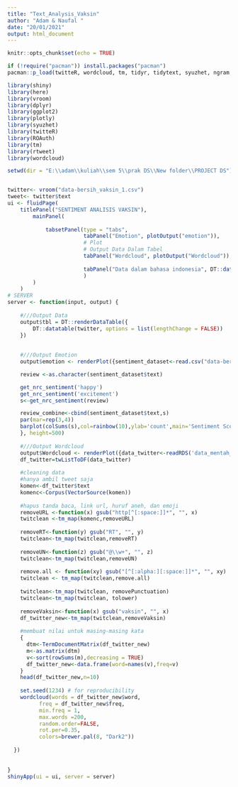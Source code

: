 ```yaml
---
title: "Text_Analysis_Vaksin"
author: "Adam & Naufal "
date: "20/01/2021"
output: html_document
---
```


```r
knitr::opts_chunk$set(echo = TRUE)
```

```r
if (!require("pacman")) install.packages("pacman")
pacman::p_load(twitteR, wordcloud, tm, tidyr, tidytext, syuzhet, ngram, NLP, RColorBrewer, RTextTools, e1071, caret, knitr)
```

```r
library(shiny)
library(here)
library(vroom)
library(dplyr)
library(ggplot2)
library(plotly)
library(syuzhet)
library(twitteR)
library(ROAuth)
library(tm)
library(rtweet)
library(wordcloud)

setwd(dir = "E:\\adam\\kuliah\\sem 5\\prak DS\\New folder\\PROJECT DS")


twitter<- vroom("data-bersih_vaksin_1.csv")
tweet<- twitter$text
ui <- fluidPage(
    titlePanel("SENTIMENT ANALISIS VAKSIN"),
        mainPanel(
            
            tabsetPanel(type = "tabs",
                        tabPanel("Emotion", plotOutput("emotion")), 
                        # Plot
                        # Output Data Dalam Tabel
                        tabPanel("Wordcloud", plotOutput("Wordcloud")),
                        
                        tabPanel("Data dalam bahasa indonesia", DT::dataTableOutput('tbl'))
                        )
        )
    )
# SERVER
server <- function(input, output) {
    
    #///Output Data
    output$tbl = DT::renderDataTable({
        DT::datatable(twitter, options = list(lengthChange = FALSE))
    })
    
    
    #///Output Emotion
    output$emotion <- renderPlot({sentiment_dataset<-read.csv("data-bersih_vaksin.csv",stringsAsFactors = FALSE)

    review <-as.character(sentiment_dataset$text)

    get_nrc_sentiment('happy')
    get_nrc_sentiment('excitement')
    s<-get_nrc_sentiment(review)

    review_combine<-cbind(sentiment_dataset$text,s)
    par(mar=rep(3,4))
    barplot(colSums(s),col=rainbow(10),ylab='count',main='Sentiment Score kata vaksin')
    }, height=500)
    
    #///Output Wordcloud
    output$Wordcloud <- renderPlot({data_twitter<-readRDS('data_mentah_vaksin.rds')
    df_twitter=twListToDF(data_twitter)
    
    #cleaning data
    #hanya ambil tweet saja
    komen<-df_twitter$text
    komenc<-Corpus(VectorSource(komen))
    
    #hapus tanda baca, link url, huruf aneh, dan emoji
    removeURL <-function(x) gsub("http[^[:space:]]*", "", x)
    twitclean <-tm_map(komenc,removeURL)
    
    removeRT<-function(y) gsub("RT", "", y)
    twitclean<-tm_map(twitclean,removeRT)
    
    removeUN<-function(z) gsub("@\\w+", "", z)
    twitclean<-tm_map(twitclean,removeUN)
    
    remove.all <- function(xy) gsub("[^[:alpha:][:space:]]*", "", xy)
    twitclean <- tm_map(twitclean,remove.all)
    
    twitclean<-tm_map(twitclean, removePunctuation)
    twitclean<-tm_map(twitclean, tolower)
    
    removeVaksin<-function(x) gsub("vaksin", "", x)
    df_twitter_new<-tm_map(twitclean,removeVaksin)
    
    #membuat nilai untuk masing-masing kata
    {
      dtm<-TermDocumentMatrix(df_twitter_new)
      m<-as.matrix(dtm)
      v<-sort(rowSums(m),decreasing = TRUE)
      df_twitter_new<-data.frame(word=names(v),freq=v)
    }
    head(df_twitter_new,n=10)
    
    set.seed(1234) # for reproducibility 
    wordcloud(words = df_twitter_new$word, 
          freq = df_twitter_new$freq, 
          min.freq = 1,           
          max.words =200, 
          random.order=FALSE, 
          rot.per=0.35,            
          colors=brewer.pal(8, "Dark2"))
    
  })
    
    
}
shinyApp(ui = ui, server = server)
```


